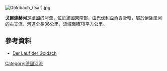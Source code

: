 [[Image:Goldbach_(Isar).jpg|right]]
{{Coord|48|25|4.54|N|11|52|43.43|E|display=title}}

'''戈爾達赫河'''是[[德國|德國]]的河流，位於該國東南部，由[[巴伐利亞|巴伐利亞]]負責管轄，屬於[[伊薩爾河|伊薩爾河]]的右支流，河道全長36公里，流域面積78平方公里。

==參考資料==
* [http://geoportal.bayern.de/bayernatlas/?zoom=8&bgLayer=tk&Y=4487428.92&X=5348404.21&lang=de&topic=ba Der Lauf der Goldach] {{Wayback|url=http://geoportal.bayern.de/bayernatlas/?zoom=8&bgLayer=tk&Y=4487428.92&X=5348404.21&lang=de&topic=ba |date=20160304101417 }}

{{Germany-geo-stub}}
[[Category:德國河流|Category:德國河流]]